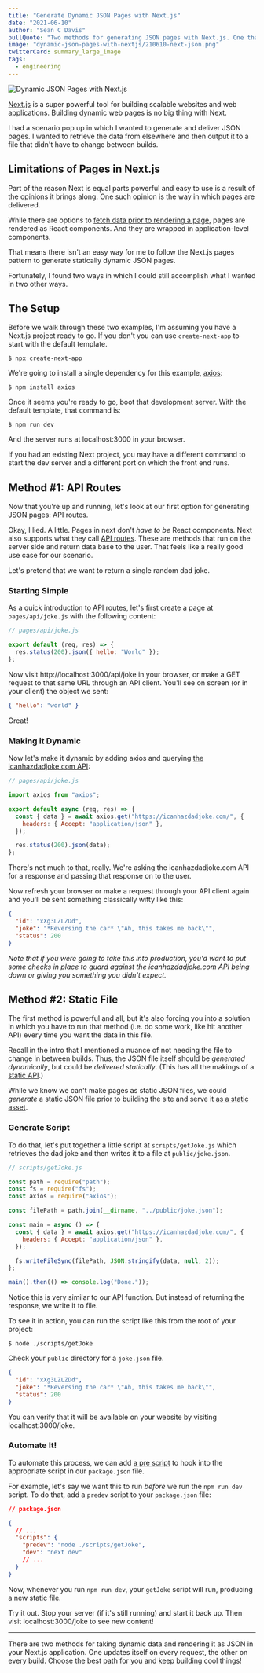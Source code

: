 ```yaml
---
title: "Generate Dynamic JSON Pages with Next.js"
date: "2021-06-10"
author: "Sean C Davis"
pullQuote: "Two methods for generating JSON pages with Next.js. One that updates on every request, the other on every build."
image: "dynamic-json-pages-with-nextjs/210610-next-json.png"
twitterCard: summary_large_image
tags:
  - engineering
---
```


<Image
  alt="Dynamic JSON Pages with Next.js"
  src="dynamic-json-pages-with-nextjs/210610-next-json.png"
  width={1650}
  height={866}
/>

[Next.js](https://nextjs.org/) is a super powerful tool for building scalable websites and web applications. Building dynamic web pages is no big thing with Next.

I had a scenario pop up in which I wanted to generate and deliver JSON pages. I wanted to retrieve the data from elsewhere and then output it to a file that didn't have to change between builds.

## Limitations of Pages in Next.js

Part of the reason Next is equal parts powerful and easy to use is a result of the opinions it brings along. One such opinion is the way in which pages are delivered.

While there are options to [fetch data prior to rendering a page](https://nextjs.org/docs/basic-features/data-fetching), pages are rendered as React components. And they are wrapped in application-level components.

That means there isn't an easy way for me to follow the Next.js pages pattern to generate statically dynamic JSON pages.

Fortunately, I found two ways in which I could still accomplish what I wanted in two other ways.

## The Setup

Before we walk through these two examples, I'm assuming you have a Next.js project ready to go. If you don't you can use `create-next-app` to start with the default template.

    $ npx create-next-app

We're going to install a single dependency for this example, [axios](https://www.npmjs.com/package/axios):

    $ npm install axios

Once it seems you're ready to go, boot that development server. With the default template, that command is:

    $ npm run dev

And the server runs at localhost:3000 in your browser.

If you had an existing Next project, you may have a different command to start the dev server and a different port on which the front end runs.

## Method #1: API Routes

Now that you're up and running, let's look at our first option for generating JSON pages: API routes.

Okay, I lied. A little. Pages in next don't _have to be_ React components. Next also supports what they call [API routes](https://nextjs.org/docs/api-routes/introduction). These are methods that run on the server side and return data base to the user. That feels like a really good use case for our scenario.

Let's pretend that we want to return a single random dad joke.

### Starting Simple

As a quick introduction to API routes, let's first create a page at `pages/api/joke.js` with the following content:

```js
// pages/api/joke.js

export default (req, res) => {
  res.status(200).json({ hello: "World" });
};
```

Now visit http://localhost:3000/api/joke in your browser, or make a GET request to that same URL through an API client. You'll see on screen (or in your client) the object we sent:

```json
{ "hello": "world" }
```

Great!

### Making it Dynamic

Now let's make it dynamic by adding axios and querying [the icanhazdadjoke.com API](https://icanhazdadjoke.com/api):

```js
// pages/api/joke.js

import axios from "axios";

export default async (req, res) => {
  const { data } = await axios.get("https://icanhazdadjoke.com/", {
    headers: { Accept: "application/json" },
  });

  res.status(200).json(data);
};
```

There's not much to that, really. We're asking the icanhazdadjoke.com API for a response and passing that response on to the user.

Now refresh your browser or make a request through your API client again and you'll be sent something classically witty like this:

```json
{
  "id": "xXg3LZLZDd",
  "joke": "*Reversing the car* \"Ah, this takes me back\"",
  "status": 200
}
```

_Note that if you were going to take this into production, you'd want to put some checks in place to guard against the icanhazdadjoke.com API being down or giving you something you didn't expect._

## Method #2: Static File

The first method is powerful and all, but it's also forcing you into a solution in which you have to run that method (i.e. do some work, like hit another API) every time you want the data in this file.

Recall in the intro that I mentioned a nuance of not needing the file to change in between builds. Thus, the JSON file itself should be _generated dynamically_, but could be _delivered statically_. (This has all the makings of a [static API](https://www.seancdavis.com/blog/lets-talk-about-static-apis/).)

While we know we can't make pages as static JSON files, we could _generate_ a static JSON file prior to building the site and serve it [as a static asset](https://nextjs.org/docs/basic-features/static-file-serving).

### Generate Script

To do that, let's put together a little script at `scripts/getJoke.js` which retrieves the dad joke and then writes it to a file at `public/joke.json`.

```js
// scripts/getJoke.js

const path = require("path");
const fs = require("fs");
const axios = require("axios");

const filePath = path.join(__dirname, "../public/joke.json");

const main = async () => {
  const { data } = await axios.get("https://icanhazdadjoke.com/", {
    headers: { Accept: "application/json" },
  });

  fs.writeFileSync(filePath, JSON.stringify(data, null, 2));
};

main().then(() => console.log("Done."));
```

Notice this is very similar to our API function. But instead of returning the response, we write it to file.

To see it in action, you can run the script like this from the root of your project:

    $ node ./scripts/getJoke

Check your `public` directory for a `joke.json` file.

```json
{
  "id": "xXg3LZLZDd",
  "joke": "*Reversing the car* \"Ah, this takes me back\"",
  "status": 200
}
```

You can verify that it will be available on your website by visiting localhost:3000/joke.

### Automate It!

To automate this process, we can add [a pre script](https://docs.npmjs.com/cli/v7/using-npm/scripts#pre--post-scripts) to hook into the appropriate script in our `package.json` file.

For example, let's say we want this to run _before_ we run the `npm run dev` script. To do that, add a `predev` script to your `package.json` file:

```json
// package.json

{
  // ...
  "scripts": {
    "predev": "node ./scripts/getJoke",
    "dev": "next dev"
    // ...
  }
}
```

Now, whenever you run `npm run dev`, your `getJoke` script will run, producing a new static file.

Try it out. Stop your server (if it's still running) and start it back up. Then visit localhost:3000/joke to see new content!

---

There are two methods for taking dynamic data and rendering it as JSON in your Next.js application. One updates itself on every request, the other on every build. Choose the best path for you and keep building cool things!
